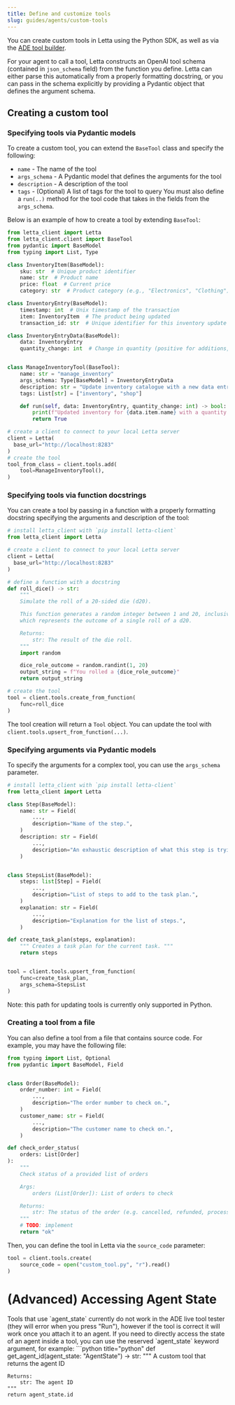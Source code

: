 ```yaml
---
title: Define and customize tools
slug: guides/agents/custom-tools
---
```


You can create custom tools in Letta using the Python SDK, as well as via the [ADE tool builder](/guides/ade/tools).

For your agent to call a tool, Letta constructs an OpenAI tool schema (contained in `json_schema` field) from the function you define. Letta can either parse this automatically from a properly formatting docstring, or you can pass in the schema explicitly by providing a Pydantic object that defines the argument schema.

## Creating a custom tool

### Specifying tools via Pydantic models
To create a custom tool, you can extend the `BaseTool` class and specify the following:
* `name` - The name of the tool
* `args_schema` - A Pydantic model that defines the arguments for the tool
* `description` - A description of the tool
* `tags` - (Optional) A list of tags for the tool to query
You must also define a `run(..)` method for the tool code that takes in the fields from the `args_schema`.

Below is an example of how to create a tool by extending `BaseTool`:
```python title="python" maxLines=50
from letta_client import Letta
from letta_client.client import BaseTool
from pydantic import BaseModel
from typing import List, Type

class InventoryItem(BaseModel):
    sku: str  # Unique product identifier
    name: str  # Product name
    price: float  # Current price
    category: str  # Product category (e.g., "Electronics", "Clothing")

class InventoryEntry(BaseModel):
    timestamp: int  # Unix timestamp of the transaction
    item: InventoryItem  # The product being updated
    transaction_id: str  # Unique identifier for this inventory update

class InventoryEntryData(BaseModel):
    data: InventoryEntry
    quantity_change: int  # Change in quantity (positive for additions, negative for removals)


class ManageInventoryTool(BaseTool):
    name: str = "manage_inventory"
    args_schema: Type[BaseModel] = InventoryEntryData
    description: str = "Update inventory catalogue with a new data entry"
    tags: List[str] = ["inventory", "shop"]

    def run(self, data: InventoryEntry, quantity_change: int) -> bool:
        print(f"Updated inventory for {data.item.name} with a quantity change of {quantity_change}")
        return True

# create a client to connect to your local Letta server
client = Letta(
  base_url="http://localhost:8283"
)
# create the tool
tool_from_class = client.tools.add(
    tool=ManageInventoryTool(),
)
```

### Specifying tools via function docstrings
You can create a tool by passing in a function with a properly formatting docstring specifying the arguments and description of the tool:
```python title="python" maxLines=50
# install letta_client with `pip install letta-client`
from letta_client import Letta

# create a client to connect to your local Letta server
client = Letta(
  base_url="http://localhost:8283"
)

# define a function with a docstring
def roll_dice() -> str:
    """
    Simulate the roll of a 20-sided die (d20).

    This function generates a random integer between 1 and 20, inclusive,
    which represents the outcome of a single roll of a d20.

    Returns:
        str: The result of the die roll.
    """
    import random

    dice_role_outcome = random.randint(1, 20)
    output_string = f"You rolled a {dice_role_outcome}"
    return output_string

# create the tool
tool = client.tools.create_from_function(
    func=roll_dice
)
```
The tool creation will return a `Tool` object. You can update the tool with `client.tools.upsert_from_function(...)`.


### Specifying arguments via Pydantic models
To specify the arguments for a complex tool, you can use the `args_schema` parameter.

```python title="python" maxLines=50
# install letta_client with `pip install letta-client`
from letta_client import Letta

class Step(BaseModel):
    name: str = Field(
        ...,
        description="Name of the step.",
    )
    description: str = Field(
        ...,
        description="An exhaustic description of what this step is trying to achieve and accomplish.",
    )


class StepsList(BaseModel):
    steps: list[Step] = Field(
        ...,
        description="List of steps to add to the task plan.",
    )
    explanation: str = Field(
        ...,
        description="Explanation for the list of steps.",
    )

def create_task_plan(steps, explanation):
    """ Creates a task plan for the current task. """
    return steps


tool = client.tools.upsert_from_function(
    func=create_task_plan,
    args_schema=StepsList
)
```
Note: this path for updating tools is currently only supported in Python.

### Creating a tool from a file
You can also define a tool from a file that contains source code. For example, you may have the following file:
```python title="custom_tool.py" maxLines=50
from typing import List, Optional
from pydantic import BaseModel, Field


class Order(BaseModel):
    order_number: int = Field(
        ...,
        description="The order number to check on.",
    )
    customer_name: str = Field(
        ...,
        description="The customer name to check on.",
    )

def check_order_status(
    orders: List[Order]
):
    """
    Check status of a provided list of orders

    Args:
        orders (List[Order]): List of orders to check

    Returns:
        str: The status of the order (e.g. cancelled, refunded, processed, processing, shipping).
    """
    # TODO: implement
    return "ok"

```
Then, you can define the tool in Letta via the `source_code` parameter:
```python title="python" maxLines=50
tool = client.tools.create(
    source_code = open("custom_tool.py", "r").read()
)
```

# (Advanced) Accessing Agent State
<Warning>
Tools that use `agent_state` currently do not work in the ADE live tool tester (they will error when you press "Run"), however if the tool is correct it will work once you attach it to an agent.
</Warning>
If you need to directly access the state of an agent inside a tool, you can use the reserved `agent_state` keyword argument, for example:
```python title="python"
def get_agent_id(agent_state: "AgentState") -> str:
    """
    A custom tool that returns the agent ID

    Returns:
        str: The agent ID
    """
    return agent_state.id
```
